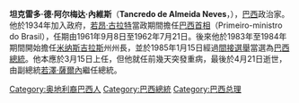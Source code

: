 {{noteTA
|1=zh-cn:内维斯;zh-hk:內維斯;zh-tw:內菲斯;
}}
{{Infobox President 
| name=坦克雷多·內維斯<br>Tancredo Neves
| nationality=巴西
| image=Tancredo de Almeida Neves, primeiro ministro..tif
| term_start=1985年3月15日
| term_end=1985年4月21日
| predecessor=[[若昂·菲格雷多|若昂·菲格雷多]]
| successor=[[若泽·萨尔内|若泽·萨尔内]]
| birth_name=Tancredo de Almeida Neves
| birth_date={{birth date|1910|3|4|mf=y}}
| birth_place=巴西[[米纳斯吉拉斯州|米纳斯吉拉斯州]][[圣若昂-德雷|圣若昂-德雷]]（São João del Rey）
| death_date={{death date and age|1985|4|21|1910|3|4|mf=y}}
| death_place=巴西[[圣保罗州|圣保罗州]][[圣保罗|圣保罗]]
| spouse=Risoleta Guimarães Tolentino
| party=[[巴西民主运动党|PMDB]]
| order= [[巴西总统|巴西总统]]<br /><small>(未就任)</small>
| vicepresident=[[若泽·萨尔内|若泽·萨尔内]]
| order2=[[巴西总理|部长会议主席]]
| term_start2=1961年9月8日
| term_end2=1962年7月21日
| president2=[[若昂·古拉特|若昂·古拉特]]
| predecessor2=[[拉涅里·马兹利|拉涅里·马兹利]]<br /><small>为[[巴西总统|总统]]</small>
| successor2=[[弗朗西斯科·德保拉·布罗查多·达罗查|布罗查多·达罗查]]
| order3=第31任[[米纳斯吉拉斯州|米纳斯吉拉斯州]]州长
| term_start3=1983年3月15日
| term_end3=1984年8月14日
| vicegovernor3= [[赫利奥·卡瓦略·加西亚|赫利奥·加西亚]]
| predecessor3=[[弗朗塞利诺·佩雷拉·多斯桑托斯|弗朗塞利诺·佩雷拉]]
| successor3=[[赫利奥·卡瓦略·加西亚|赫利奥·加西亚]]
| order4= [[聯邦參議院_(巴西)|巴西參議員]]
| term_start4= 1979年2月1日
| term_end4= 1983年3月14日
| constituency4 = [[米纳斯吉拉斯州|米纳斯吉拉斯州]]
| order5 = [[巴西众议院|巴西联邦众议员]]
| term_start5= 1963年2月1日
| term_end5= 1979年2月1日
| term_start6= 1951年2月1日
| term_end6= 1955年2月1日
| constituency5= [[米纳斯吉拉斯州|米纳斯吉拉斯州]]
| constituency6= [[米纳斯吉拉斯州|米纳斯吉拉斯州]]
| order7= {{Tsl|en|Ministry of Finance (Brazil)|财政部长 (巴西)|財政部長}}
| term_start7= 1962年3月23日
| term_end7= 5月9日
| primeminister7= ''本人''
| predecessor7=[[瓦尔特·莫雷拉·萨勒斯|瓦尔特·莫雷拉·萨勒斯]]（Walter Moreira Salles）
| successor7=[[瓦尔特·莫雷拉·萨勒斯|瓦尔特·莫雷拉·萨勒斯]]
| order8 = {{Tsl|en|Ministry of Justice (Brazil)|司法和内政事务部长 (巴西)|司法和內政事務部長}}
| term_start8= 1961年9月8日
| term_end8= 10月12日
| primeminister8= ''本人''
| predecessor8=[[若泽·马丁斯·罗德里格斯|若泽·马丁斯·罗德里格斯]]（José Martins Rodrigues）
| successor8=[[阿尔弗雷多·纳塞尔|阿尔弗雷多·纳塞尔]]（Alfredo Nasser）
| term_start9= 1953年6月26日
| term_end9= 1954年8月24日
| president9= [[热图利奥·瓦加斯|热图利奥·瓦加斯]]（Getúlio Vargas）
| predecessor9=[[内格朗·德利马|内格朗·德利马]]（Negrão de Lima）
| successor9=[[米格尔·塞阿布拉·法贡德斯|米格尔·塞阿布拉·法贡德斯]]（Miguel Seabra Fagundes）
| religion=[[罗马天主教|罗马天主教]]
}}

'''坦克雷多·德·阿尔梅达·內維斯 '''（'''Tancredo de Almeida Neves'''，{{bd|1910年|3月4日|1985年|4月21日}}），[[巴西|巴西]]政治家。他於1934年加入政府，[[若昂·古拉特|若昂·古拉特]]當政期間擔任[[巴西首相|巴西首相]]（Primeiro-ministro do Brasil），任期由1961年9月8日至1962年7月21日。後來他於1983年至1984年期間開始擔任[[米纳斯吉拉斯|米纳斯吉拉斯]]州州長，並於1985年1月15日經過[[間接選舉|間接選舉]]當選為[[巴西總統|巴西總統]]。他本應於3月15日上任，但他就任前幾天突發重病，最後於4月21日逝世，由副總統[[若澤·薩爾內|若澤·薩爾內]]繼任總統。

{{start box}}
{{s-off}}
{{Succession box | before=[[若昂·菲格雷多|若昂·菲格雷多]] | title=[[巴西總統|巴西總統]]| after=[[若澤·薩爾內|若澤·薩爾內]] | years= 1985年（未正式上任）}}
{{Succession box | before=[[弗朗塞利诺·佩雷拉·多斯桑托斯|弗朗塞利诺·佩雷拉·多斯桑托斯]] | title=[[米纳斯吉拉斯|米纳斯吉拉斯州]]州長 | after=[[赫利奥·卡瓦略·加西亚|赫利奥·卡瓦略·加西亚]] | years= 1983年－1984年 }}
{{end box}}

{{巴西總統}}
{{Authority control}}
{{DEFAULTSORT:Neves, Tancredo}}
[[Category:奥地利裔巴西人|Category:奥地利裔巴西人]]
[[Category:巴西總統|Category:巴西總統]]
[[Category:巴西总理|Category:巴西总理]]